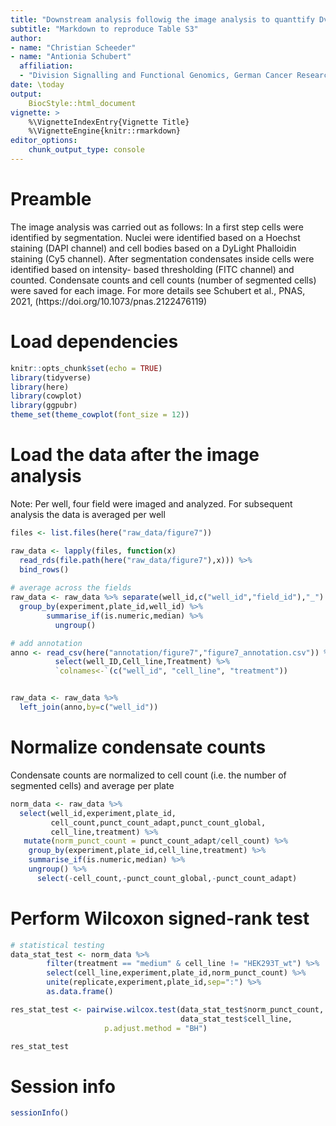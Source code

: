 ```yaml
---
title: "Downstream analysis followig the image analysis to quanttify Dvl2_mEos codensates"
subtitle: "Markdown to reproduce Table S3"
author:  
- name: "Christian Scheeder"
- name: "Antionia Schubert"
  affiliation:
  - "Division Signalling and Functional Genomics, German Cancer Research Center (DKFZ) Heidelberg"  
date: \today
output:
    BiocStyle::html_document
vignette: >
    %\VignetteIndexEntry{Vignette Title}
    %\VignetteEngine{knitr::rmarkdown}
editor_options: 
    chunk_output_type: console
---
```




# Preamble
The image analysis was carried out as follows:
In a first step cells were identified by segmentation. Nuclei were identified 
based on a Hoechst staining (DAPI channel) and cell bodies 
based on a DyLight Phalloidin staining 
(Cy5 channel). 
After segmentation condensates inside cells were identified based on intensity-
based thresholding (FITC channel) and counted. Condensate counts and 
cell counts (number of segmented cells) were saved for each image.
For more details see Schubert et al., PNAS, 2021, 
(https://doi.org/10.1073/pnas.2122476119)


# Load dependencies
```r
knitr::opts_chunk$set(echo = TRUE)
library(tidyverse)
library(here)
library(cowplot)
library(ggpubr)
theme_set(theme_cowplot(font_size = 12))
```


# Load the data after the image analysis
Note: Per well, four field were imaged and analyzed.
     For subsequent analysis the data is averaged per well
```r
files <- list.files(here("raw_data/figure7"))

raw_data <- lapply(files, function(x)
  read_rds(file.path(here("raw_data/figure7"),x))) %>% 
  bind_rows()
              
# average across the fields 
raw_data <- raw_data %>% separate(well_id,c("well_id","field_id"),"_") %>% 
  group_by(experiment,plate_id,well_id) %>% 
        summarise_if(is.numeric,median) %>% 
          ungroup() 

# add annotation
anno <- read_csv(here("annotation/figure7","figure7_annotation.csv")) %>% 
          select(well_ID,Cell_line,Treatment) %>% 
          `colnames<-`(c("well_id", "cell_line", "treatment"))


raw_data <- raw_data %>% 
  left_join(anno,by=c("well_id"))

```


# Normalize condensate counts 
Condensate counts are normalized to cell count 
(i.e. the number of segmented cells) and average per plate
```r
norm_data <- raw_data %>% 
  select(well_id,experiment,plate_id,
         cell_count,punct_count_adapt,punct_count_global,
         cell_line,treatment) %>% 
   mutate(norm_punct_count = punct_count_adapt/cell_count) %>%
    group_by(experiment,plate_id,cell_line,treatment) %>%
    summarise_if(is.numeric,median) %>% 
    ungroup() %>% 
      select(-cell_count,-punct_count_global,-punct_count_adapt)
```


# Perform Wilcoxon signed-rank test
```r
# statistical testing 
data_stat_test <- norm_data %>% 
        filter(treatment == "medium" & cell_line != "HEK293T_wt") %>%
        select(cell_line,experiment,plate_id,norm_punct_count) %>% 
        unite(replicate,experiment,plate_id,sep=":") %>% 
        as.data.frame()

res_stat_test <- pairwise.wilcox.test(data_stat_test$norm_punct_count,
                                      data_stat_test$cell_line,
                     p.adjust.method = "BH")

res_stat_test
```


# Session info
```r
sessionInfo()
```